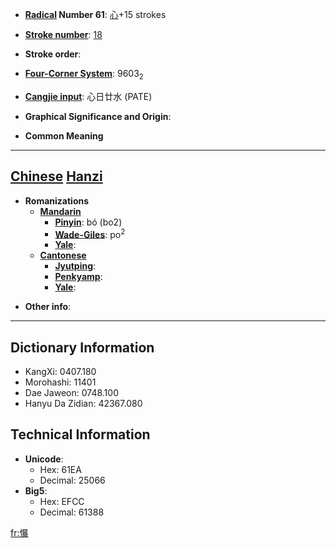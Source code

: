 * '''[[Wiktionary:Chinese radical index| Radical]] Number 61''': [[Wiktionary:Chinese radical index 心|心]]+15 strokes

* '''[[Wiktionary:Chinese total strokes index|Stroke number]]''': [[Wiktionary:Chinese total strokes index 18|18]]

* '''Stroke order''': 

* '''[[Wiktionary:Chinese four corner index|Four-Corner System]]''': 9603<sub>2</sub>

* '''[[Wiktionary:Chinese Cangjie index|Cangjie input]]''': 心日廿水 (PATE)

* '''Graphical Significance and Origin''': 

* '''Common Meaning'''

----

== [[Chinese]] [[Hanzi]] ==

* '''Romanizations'''
** '''[[Mandarin]]'''
*** '''[[Pinyin]]''': bó (bo2)
*** '''[[Wade-Giles]]''': po<sup>2</sup>
*** '''[[Yale]]''': 
** '''[[Cantonese]]'''
*** '''[[Jyutping]]''':
*** '''[[Penkyamp]]''': 
*** '''[[Yale]]''': 

* '''Other info''': 

----

== Dictionary Information ==

* KangXi: 0407.180
* Morohashi: 11401
* Dae Jaweon: 0748.100
* Hanyu Da Zidian: 42367.080

== Technical Information ==

* '''Unicode''':
** Hex: 61EA
** Decimal: 25066
* '''Big5''':
** Hex: EFCC
** Decimal: 61388

[[fr:懪]]
